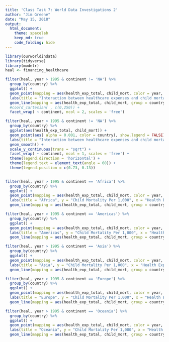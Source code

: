 ```yaml
---
title: 'Class Task 7: World Data Investigations 2'
author: "Jim Greene"
date: "May 15, 2018"
output: 
  html_document:
    theme: spacelab
    keep_md: true
    code_folding: hide
---
```


```r
library(ourworldindata)
library(tidyverse)
library(modelr)
heal <- financing_healthcare
```

```r
filter(heal, year > 1995 & continent != 'NA') %>%
  group_by(country) %>% 
  ggplot() +
  geom_point(mapping = aes(health_exp_total, child_mort, color = year, alpha = 0.001)) +
  labs(title = "Interaction between healthcare expenses and child mortaity", y = "Child Mortality Per 1,000", x = "Health Expenses Per Capita", size = "Country Population in Millions", color = "Year, 1995-2015", alpha = "By Country") +
  geom_line(mapping = aes(health_exp_total, child_mort, group = country, color = year, alpha = 0.001)) +
  #coord_cartesian( , c(0,250)) +
  facet_wrap( ~ continent, ncol = 2, scales = 'free')
```

```r
filter(heal, year > 1995 & continent != 'NA') %>%
  group_by(country) %>% 
  ggplot(aes(health_exp_total, child_mort)) +
  geom_point(aes( alpha = 0.001, color = country), show.legend = FALSE) +
  labs(title = "Interaction between healthcare expenses and child mortaity", y = "Child Mortality Per 1,000", x = "Health Expenses Per Capita", size = "Country Population in Millions", color = "Year, 1995-2015", alpha = "By Country") +
  geom_smooth() +
  scale_y_continuous(trans = "sqrt") +
  facet_wrap( ~ continent, ncol = 1, scales = 'free') +
  theme(legend.direction = 'horizontal') +
  theme(legend.text = element_text(angle = 60)) +
  theme(legend.position = c(0.73, 0.13)) 
  
```

```r
filter(heal, year > 1995 & continent == 'Africa') %>%
  group_by(country) %>% 
  ggplot() +
  geom_point(mapping = aes(health_exp_total, child_mort, color = year, alpha = 0.001)) +
  labs(title = "Africa", y = "Child Mortality Per 1,000", x = "Health Expenses Per Capita", size = "Country Population in Millions", color = "Year, 1995-2015", alpha = "Individual Countries") +
  geom_line(mapping = aes(health_exp_total, child_mort, group = country, color = year, alpha = 0.001))
```


```r
filter(heal, year > 1995 & continent == 'Americas') %>%
  group_by(country) %>% 
  ggplot() +
  geom_point(mapping = aes(health_exp_total, child_mort, color = year, alpha = 0.001)) +
  labs(title = "Americas", y = "Child Mortality Per 1,000", x = "Health Expenses Per Capita", size = "Country Population in Millions", color = "Year, 1995-2015", alpha = "Individual Countries") +
  geom_line(mapping = aes(health_exp_total, child_mort, group = country, color = year, alpha = 0.001))
```


```r
filter(heal, year > 1995 & continent == 'Asia') %>%
  group_by(country) %>% 
  ggplot() +
  geom_point(mapping = aes(health_exp_total, child_mort, color = year, alpha = 0.001)) +
  labs(title = "Asia", y = "Child Mortality Per 1,000", x = "Health Expenses Per Capita", size = "Country Population in Millions", color = "Year, 1995-2015", alpha = "Individual Countries") +
  geom_line(mapping = aes(health_exp_total, child_mort, group = country, color = year, alpha = 0.001))
```


```r
filter(heal, year > 1995 & continent == 'Europe') %>%
  group_by(country) %>% 
  ggplot() +
  geom_point(mapping = aes(health_exp_total, child_mort, color = year, alpha = 0.001)) +
  labs(title = "Europe", y = "Child Mortality Per 1,000", x = "Health Expenses Per Capita", size = "Country Population in Millions", color = "Year, 1995-2015", alpha = "Individual Countries") +
  geom_line(mapping = aes(health_exp_total, child_mort, group = country, color = year, alpha = 0.001))
```


```r
filter(heal, year > 1995 & continent == 'Oceania') %>%
  group_by(country) %>% 
  ggplot() +
  geom_point(mapping = aes(health_exp_total, child_mort, color = year, alpha = 0.001)) +
  labs(title = "Oceania", y = "Child Mortality Per 1,000", x = "Health Expenses Per Capita", size = "Country Population in Millions", color = "Year, 1995-2015", alpha = "Individual Countries") +
  geom_line(mapping = aes(health_exp_total, child_mort, group = country, color = year, alpha = 0.001))
```